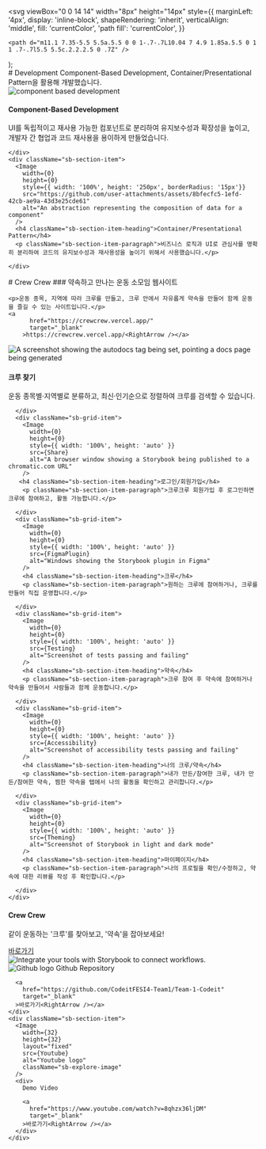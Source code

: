 
  <svg
    viewBox="0 0 14 14"
    width="8px"
    height="14px"
    style={{
      marginLeft: '4px',
      display: 'inline-block',
      shapeRendering: 'inherit',
      verticalAlign: 'middle',
      fill: 'currentColor',
      'path fill': 'currentColor',
    }}
  >
    <path d="m11.1 7.35-5.5 5.5a.5.5 0 0 1-.7-.7L10.04 7 4.9 1.85a.5.5 0 1 1 .7-.7l5.5 5.5c.2.2.2.5 0 .7Z" />
  </svg>
);

<Meta title="Crew Crew" />

<div className="sb-container">
  <div className='sb-section-title'>
    # Development
    Component-Based Development, Container/Presentational Pattern을 활용해 개발했습니다.
  </div>
  <div className="sb-section">
    <div className="sb-section-item">
      <Image
        src="https://github.com/user-attachments/assets/95d20bd3-5fe5-461c-b5d7-50fbe006bf42"
        alt="component based development"
        width={0}
        height={0}
        style={{ width: '100%', height: '250px', borderRadius: '15px'}}
      />
      <h4 className="sb-section-item-heading">Component-Based Development</h4>
      <p className="sb-section-item-paragraph">UI를 독립적이고 재사용 가능한 컴포넌트로 분리하여 유지보수성과 확장성을 높이고, 개발자 간 협업과 코드 재사용을 용이하게 만들었습니다.</p>
      
    </div>
    <div className="sb-section-item">
      <Image 
        width={0}
        height={0}
        style={{ width: '100%', height: '250px', borderRadius: '15px'}}
        src="https://github.com/user-attachments/assets/8bfecfc5-1efd-42cb-ae9a-43d3e25cde61"
        alt="An abstraction representing the composition of data for a component"
      />
      <h4 className="sb-section-item-heading">Container/Presentational Pattern</h4>
      <p className="sb-section-item-paragraph">비즈니스 로직과 UI로 관심사를 명확히 분리하여 코드의 유지보수성과 재사용성을 높이기 위해서 사용했습니다.</p>
      
    </div>
    
  </div>
</div>
<div className="sb-container">
  <div className='sb-section-title'>
    # Crew Crew
    ### 약속하고 만나는 운동 소모임 웹사이트
    
    <p>운동 종목, 지역에 따라 크루를 만들고, 크루 안에서 자유롭게 약속을 만들어 함께 운동을 즐길 수 있는 사이트입니다.</p>
    <a
          href="https://crewcrew.vercel.app/"
          target="_blank"
        >https://crewcrew.vercel.app/<RightArrow /></a>
  </div>

  <div className="sb-section">
    <div className="sb-features-grid">
      <div className="sb-grid-item">
        <Image 
          width={0}
          height={0}
          style={{ width: '100%', height: 'auto' }} 
          src={Docs} 
          alt="A screenshot showing the autodocs tag being set, pointing a docs page being generated" 
        />
        <h4 className="sb-section-item-heading">크루 찾기</h4>
        <p className="sb-section-item-paragraph">운동 종목별·지역별로 분류하고, 최신·인기순으로 정렬하여 크루를 검색할 수 있습니다.</p>
       
      </div>
      <div className="sb-grid-item">
        <Image 
          width={0}
          height={0}
          style={{ width: '100%', height: 'auto' }} 
          src={Share} 
          alt="A browser window showing a Storybook being published to a chromatic.com URL" 
        />
       <h4 className="sb-section-item-heading">로그인/회원가입</h4>
        <p className="sb-section-item-paragraph">크루크루 회원가입 후 로그인하면 크루에 참여하고, 활동 가능합니다.</p>
         
      </div>
      <div className="sb-grid-item">
        <Image 
          width={0}
          height={0}
          style={{ width: '100%', height: 'auto' }} 
          src={FigmaPlugin} 
          alt="Windows showing the Storybook plugin in Figma" 
        />
        <h4 className="sb-section-item-heading">크루</h4>
        <p className="sb-section-item-paragraph">원하는 크루에 참여하거나, 크루를 만들어 직집 운영합니다.</p>
        
      </div>
      <div className="sb-grid-item">
        <Image 
          width={0}
          height={0}
          style={{ width: '100%', height: 'auto' }} 
          src={Testing} 
          alt="Screenshot of tests passing and failing" 
        />
        <h4 className="sb-section-item-heading">약속</h4>
        <p className="sb-section-item-paragraph">크루 참여 후 약속에 참여하거나 약속을 만들어서 사람들과 함께 운동합니다.</p>
        
      </div>
      <div className="sb-grid-item">
        <Image 
          width={0}
          height={0}
          style={{ width: '100%', height: 'auto' }} 
          src={Accessibility} 
          alt="Screenshot of accessibility tests passing and failing" 
        />
        <h4 className="sb-section-item-heading">나의 크루/약속</h4>
        <p className="sb-section-item-paragraph">내가 만든/참여한 크루, 내가 만든/참여한 약속, 찜한 약속을 탭에서 나의 활동을 확인하고 관리합니다.</p>
       
      </div>
      <div className="sb-grid-item">
        <Image 
          width={0}
          height={0}
          style={{ width: '100%', height: 'auto' }} 
          src={Theming} 
          alt="Screenshot of Storybook in light and dark mode" 
        />
        <h4 className="sb-section-item-heading">마이페이지</h4>
        <p className="sb-section-item-paragraph">나의 프로필을 확인/수정하고, 약속에 대한 리뷰를 작성 후 확인합니다.</p>
        
      </div>
    </div>
  </div>
</div>
<div className='sb-addon'>
  <div className='sb-addon-text'>
    <h4>Crew Crew</h4>
    <p className="sb-section-item-paragraph">같이 운동하는 '크루'를 찾아보고, '약속'을 잡아보세요!</p>
    <a
        href="https://crewcrew.vercel.app/"
        target="_blank"
      >바로가기<RightArrow /></a>
  </div>
  <div className='sb-addon-img'>
    <Image 
      width={650}
      height={347}
      src={AddonLibrary} 
      alt="Integrate your tools with Storybook to connect workflows." 
    />
  </div>
</div>

<div className="sb-section sb-socials">
    <div className="sb-section-item">
      <Image 
        width={32}
        height={32}
        layout="fixed"
        src={Github} 
        alt="Github logo" 
        className="sb-explore-image"
      />
      Github Repository

      <a
        href="https://github.com/CodeitFESI4-Team1/Team-1-Codeit"
        target="_blank"
      >바로가기<RightArrow /></a>
    </div>
    <div className="sb-section-item">
      <Image
        width={32}
        height={32}
        layout="fixed"
        src={Youtube}
        alt="Youtube logo"
        className="sb-explore-image"
      />
      <div>
        Demo Video

        <a
          href="https://www.youtube.com/watch?v=8qhzx36ljDM"
          target="_blank"
        >바로가기<RightArrow /></a>
      </div>
    </div>

</div>

<style>
  {`
  .sb-container {
    margin-bottom: 48px;
  }

  .sb-section {
    width: 100%;
    display: flex;
    flex-direction: row;
    gap: 20px;
  }

  img {
    object-fit: cover;
  }

  .sb-section-title {
    margin-bottom: 32px;
  }

  .sb-section a:not(h1 a, h2 a, h3 a) {
    font-size: 14px;
  }

  .sb-section-item, .sb-grid-item {
    flex: 1;
    display: flex;
    flex-direction: column;
  }

  .sb-section-item-heading {
    font-weight: bold;
    padding-top: 20px !important;
    padding-bottom: 5px !important;
    margin: 0 !important;
  }
  .sb-section-item-paragraph {
    margin: 0;
    padding-bottom: 10px;
  }

  .sb-chevron {
    margin-left: 5px;
  }

  .sb-features-grid {
    display: grid;
    grid-template-columns: repeat(2, 1fr);
    grid-gap: 32px 20px;
  }

  .sb-socials {
    display: grid;
    grid-template-columns: repeat(2, 1fr);
  }

  .sb-socials p {
    margin-bottom: 10px;
  }

  .sb-explore-image {
    max-height: 32px;
    align-self: flex-start;
  }

  .sb-addon {
    width: 100%;
    display: flex;
    align-items: center;
    position: relative;
    background-color: #EEF3F8;
    border-radius: 5px;
    border: 1px solid rgba(0, 0, 0, 0.05);
    background: #EEF3F8;
    height: 180px;
    margin-bottom: 48px;
    overflow: hidden;
  }

  .sb-addon-text {
    padding-left: 48px;
    max-width: 240px;
  }

  .sb-addon-text h4 {
    padding-top: 0px;
  }

  .sb-addon-img {
    position: absolute;
    left: 345px;
    top: 0;
    height: 100%;
    width: 200%;
    overflow: hidden;
  }

  .sb-addon-img img {
    width: 650px;
    transform: rotate(-15deg);
    margin-left: 40px;
    margin-top: -72px;
    box-shadow: 0 0 1px rgba(255, 255, 255, 0);
    backface-visibility: hidden;
  }

  @media screen and (max-width: 800px) {
    .sb-addon-img {
      left: 300px;
    }
  }

  @media screen and (max-width: 600px) {
    .sb-section {
      flex-direction: column;
    }

    .sb-features-grid {
      grid-template-columns: repeat(1, 1fr);
    }

    .sb-socials {
      grid-template-columns: repeat(2, 1fr);
    }

    .sb-addon {
      height: 280px;
      align-items: flex-start;
      padding-top: 32px;
      overflow: hidden;
    }

    .sb-addon-text {
      padding-left: 24px;
    }

    .sb-addon-img {
      right: 0;
      left: 0;
      top: 130px;
      bottom: 0;
      overflow: hidden;
      height: auto;
      width: 124%;
    }

    .sb-addon-img img {
      width: 1200px;
      transform: rotate(-12deg);
      margin-left: 0;
      margin-top: 48px;
      margin-bottom: -40px;
      margin-left: -24px;
    }
  }
  `}
</style>
